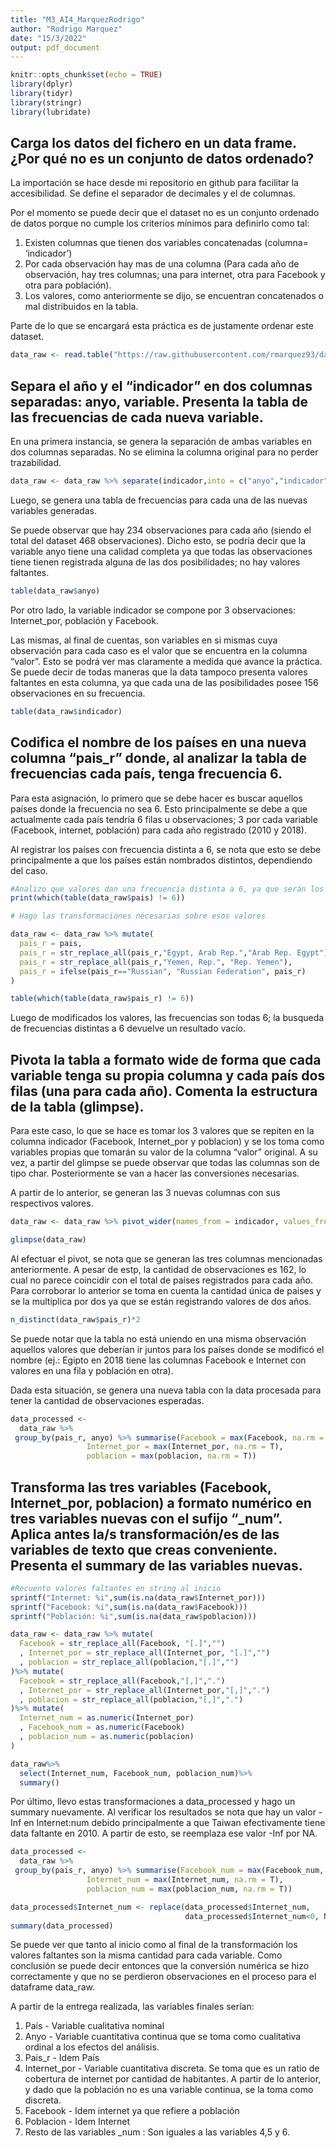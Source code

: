 ```yaml
---
title: "M3_AI4_MarquezRodrigo"
author: "Rodrigo Marquez"
date: "15/3/2022"
output: pdf_document
---
```


```r
knitr::opts_chunk$set(echo = TRUE)
library(dplyr)
library(tidyr)
library(stringr)
library(lubridate)
```

## Carga los datos del fichero en un data frame. ¿Por qué no es un conjunto de datos ordenado?

La importación se hace desde mi repositorio en github para facilitar la accesibilidad. Se define el separador de decimales y el de columnas.

Por el momento se puede decir que el dataset no es un conjunto ordenado de datos porque no cumple los criterios mínimos para definirlo como tal:

1) Existen columnas que tienen dos variables concatenadas (columna= 'indicador')
2) Por cada observación hay mas de una columna (Para cada año de observación, hay tres columnas; una para internet, otra para Facebook y otra para población).
3) Los valores, como anteriormente se dijo, se encuentran concatenados o mal distribuidos en la tabla.

Parte de lo que se encargará esta práctica es de justamente ordenar este dataset.

```r
data_raw <- read.table("https://raw.githubusercontent.com/rmarquez93/data_masterbdds2022/main/Facebook_10_18_raw.csv", dec= ",", sep=";", header= TRUE)
```
## Separa el año y el “indicador” en dos columnas separadas: anyo, variable. Presenta la tabla de las frecuencias de cada nueva variable.

En una primera instancia, se genera la separación de ambas variables en dos columnas separadas. No se elimina la columna original para no perder trazabilidad.

```r
data_raw <- data_raw %>% separate(indicador,into = c("anyo","indicador"), sep = "[|]", remove= FALSE)
```
Luego, se genera una tabla de frecuencias para cada una de las nuevas variables generadas. 

Se puede observar que hay 234 observaciones para cada año (siendo el total del dataset 468 observaciones). Dicho esto, se podría decir que la variable anyo tiene una calidad completa ya que todas las observaciones tiene tienen registrada alguna de las dos posibilidades; no hay valores faltantes.
```r
table(data_raw$anyo)
```

Por otro lado, la variable indicador se compone por 3 observaciones: Internet_por, población y Facebook.

Las mismas, al final de cuentas, son variables en si mismas cuya observación para cada caso es el valor que se encuentra en la columna "valor". Esto se podrá ver mas claramente a medida que avance la práctica. Se puede decir de todas maneras que la data tampoco presenta valores faltantes en esta columna, ya que cada una de las posibilidades posee 156 observaciones en su frecuencia.
```r
table(data_raw$indicador)
```
## Codifica el nombre de los países en una nueva columna “pais_r” donde, al analizar la tabla de frecuencias cada país, tenga frecuencia 6.

Para esta asignación, lo primero que se debe hacer es buscar aquellos países donde la frecuencia no sea 6. Esto principalmente se debe a que actualmente cada país tendría 6 filas u observaciones; 3 por cada variable (Facebook, internet, población) para cada año registrado (2010 y 2018).

Al registrar los países con frecuencia distinta a 6, se nota que esto se debe principalmente a que los países están nombrados distintos, dependiendo del caso.
```r
#Analizo que valores dan una frecuencia distinta a 6, ya que serán los que tienen problemas de tipeo
print(which(table(data_raw$pais) != 6))

# Hago las transformaciones necesarias sobre esos valores

data_raw <- data_raw %>% mutate(
  pais_r = pais,
  pais_r = str_replace_all(pais_r,"Egypt, Arab Rep.","Arab Rep. Egypt"),
  pais_r = str_replace_all(pais_r,"Yemen, Rep.", "Rep. Yemen"),
  pais_r = ifelse(pais_r=="Russian", "Russian Federation", pais_r)
)
```
```r
table(which(table(data_raw$pais_r) != 6))
```
Luego de modificados los valores, las frecuencias son todas 6; la busqueda de frecuencias distintas a 6 devuelve un resultado vacío.

## Pivota la tabla a formato wide de forma que cada variable tenga su propia columna y cada país dos filas (una para cada año). Comenta la estructura de la tabla (glimpse).

Para este caso, lo que se hace es tomar los 3 valores que se repiten en la columna indicador (Facebook, Internet_por y poblacion) y se los toma como variables propias que tomarán su valor de la columna "valor" original. A su vez, a partir del glimpse se puede observar que todas las columnas son de tipo char. Posteriormente se van a hacer las conversiones necesarias.

A partir de lo anterior, se generan las 3 nuevas columnas con sus respectivos valores.
```r

data_raw <- data_raw %>% pivot_wider(names_from = indicador, values_from = valor)

glimpse(data_raw)
```
Al efectuar el pivot, se nota que se generan las tres columnas mencionadas anteriormente. A pesar de estp, la cantidad de observaciones es 162, lo cual no parece coincidir con el total de países registrados para cada año. Para corroborar lo anterior se toma en cuenta la cantidad única de paises y se la multiplica por dos ya que se están registrando valores de dos años.
```r
n_distinct(data_raw$pais_r)*2
```
Se puede notar que la tabla no está uniendo en una misma observación aquellos valores que deberían ir juntos para los países donde se modificó el nombre (ej.: Egipto en 2018 tiene las columnas Facebook e Internet con valores en una fila y población en otra).

Dada esta situación, se genera una nueva tabla con la data procesada para tener la cantidad de observaciones esperadas.

```r
data_processed <- 
  data_raw %>% 
 group_by(pais_r, anyo) %>% summarise(Facebook = max(Facebook, na.rm = T),
                 Internet_por = max(Internet_por, na.rm = T),
                 poblacion = max(poblacion, na.rm = T))
```

## Transforma las tres variables (Facebook, Internet_por, poblacion) a formato numérico en tres variables nuevas con el sufijo “_num”. Aplica antes la/s transformación/es de las variables de texto que creas conveniente. Presenta el summary de las variables nuevas.
```r
#Recuento valores faltantes en string al inicio
sprintf("Internet: %i",sum(is.na(data_raw$Internet_por)))
sprintf("Facebook: %i",sum(is.na(data_raw$Facebook)))
sprintf("Población: %i",sum(is.na(data_raw$poblacion)))


```
```r


data_raw <- data_raw %>% mutate(
  Facebook = str_replace_all(Facebook, "[.]","")
  , Internet_por = str_replace_all(Internet_por, "[.]","")
  , poblacion = str_replace_all(poblacion,"[.]","")
)%>% mutate(
  Facebook = str_replace_all(Facebook,"[,]",".")
  , Internet_por = str_replace_all(Internet_por,"[,]",".")
  , poblacion = str_replace_all(poblacion,"[,]",".")
)%>% mutate(
  Internet_num = as.numeric(Internet_por)
  , Facebook_num = as.numeric(Facebook)
  , poblacion_num = as.numeric(poblacion)
)

data_raw%>%
  select(Internet_num, Facebook_num, poblacion_num)%>%
  summary()
```
Por último, llevo estas transformaciones a data_processed y hago un summary nuevamente.
Al verificar los resultados se nota que hay un valor -Inf en Internet:num debido principalmente a que Taiwan efectivamente tiene data faltante en 2010. A partir de esto, se reemplaza ese valor -Inf por NA.

```r
data_processed <- 
  data_raw %>% 
 group_by(pais_r, anyo) %>% summarise(Facebook_num = max(Facebook_num, na.rm = T),
                 Internet_num = max(Internet_num, na.rm = T),
                 poblacion_num = max(poblacion_num, na.rm = T))

data_processed$Internet_num <- replace(data_processed$Internet_num, 
                                       data_processed$Internet_num<0, NA)
summary(data_processed)
```

Se puede ver que tanto al inicio como al final de la transformación los valores faltantes son la misma cantidad para cada variable. Como conclusión se puede decir entonces que la conversión numérica se hizo correctamente y que no se perdieron observaciones en el proceso para el dataframe data_raw.

A partir de la entrega realizada, las variables finales serían:

1) País - Variable cualitativa nominal
2) Anyo - Variable cuantitativa continua que se toma como cualitativa ordinal a los efectos del análisis.
3) Pais_r - Idem País
4) Internet_por - Variable cuantitativa discreta. Se toma que es un ratio de cobertura de internet por cantidad de habitantes. A partir de lo anterior, y dado que la población no es una variable continua, se la toma como discreta.
5) Facebook - Idem internet ya que refiere a población
6) Poblacion - Idem Internet
7) Resto de las variables _num : Son iguales a las variables 4,5 y 6.
